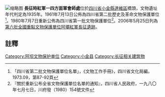 {{msg:四川省文物保護單位
|名稱 = 長征時紅軍一四方面軍會師處
|編號 = 2
|圖片 = 
|級別 = S02
|分類 = 
|時代 = 1935年
|地点 = [[四川省|四川省]][[小金縣|小金縣]][[達維區|達維區]]橋頭
|坐標 =
|登錄 = 1961年7月13日
}}
{{msg:四川省文物保護單位
|名稱 = 長征時紅軍一四方面軍會師遺址（達維橋及[[長征時紅軍一四方面軍會師會議會址|天主教堂]]）
|編號 = 22
|圖片 = 
|級別 = S1
|分類 = 
|時代 = 1935年
|地点 = [[四川省|四川省]][[小金縣|小金縣]]
|坐標 =
|登錄 = 1980年7月7日
}}
{{msg:四川省文物保護單位
|名稱 = 阿壩紅軍長征遺跡-達維會師橋
|編號 = 1042
|圖片 = 
|級別 = 106
|分類 = 
|時代 = 1935年
|地点 = [[四川省|四川省]][[小金縣|小金縣]]
|坐標 =
|登錄 = 2006年5月25日
}}
[[File:达维会师纪念碑-流浪的狗狗_-_panoramio.jpg|缩略图]]
'''長征時紅軍一四方面軍會師處'''位於[[四川省|四川省]][[小金縣|小金縣]][[達維區|達維區]]橋頭，文物遺址年代判定為1935年。1961年7月13日公佈為四川省第二批歷史及革命文物保護單位<ref>「四川省第二批文物保護單位名單」，《文物工作手冊》，四川省文化局編，1973.09，第87-92頁</ref>。1980年7月7日重新公佈為四川省第一批文物保護單位<ref>『關於重新公布全省文物保護單位名單的通知』，四川省人民政府，一九八〇年七月七日，川府發（1980）154號文件</ref>。2006年5月25日列為[[第六批全國重點文物保護單位|第六批全國重點文物保護單位]][[阿壩紅軍長征遺跡|阿壩紅軍長征遺跡]]。
==註釋==
{{reflist}}
{{文物保護單位小作品}}
[[Category:阿坝文物保护单位|Category:阿坝文物保护单位]]
[[Category:小金县|Category:小金县]]
[[Category:长征相关建筑物|Category:长征相关建筑物]]